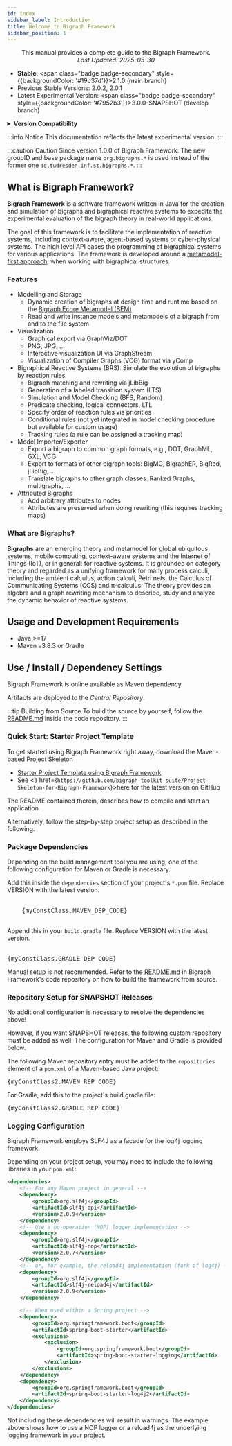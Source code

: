 ```yaml
---
id: index
sidebar_label: Introduction
title: Welcome to Bigraph Framework
sidebar_position: 1
---
```



<center>
    <p>
        This manual provides a complete guide to the Bigraph Framework. <br/>
        <i>Last Updated: 2025-05-30</i>
    </p>
</center>


- **Stable**: <span class="badge badge-secondary" style={{backgroundColor: '#19c37d'}}>2.1.0</span> (main branch)
- Previous Stable Versions: 2.0.2, 2.0.1
- Latest Experimental Version: <span class="badge badge-secondary" style={{backgroundColor: '#7952b3'}}>3.0.0-SNAPSHOT</span> (develop branch)

<details style={{ background: 'transparent' }}>
    <summary><strong>Version Compatibility</strong></summary>

This table specifies the metamodel standards supported by the Bigraph Framework.

<table border="0">
        <tr>
            <th>Bigraph Framework</th>
            <th>Bigraph Ecore Metamodel</th>
        </tr>
        <tr>
            <td>1.0.0</td>
            <td>1.6.0</td>
        </tr>
        <tr>
            <td>1.1.0</td>
            <td>1.6.1</td>
        </tr>
        <tr>
            <td>2.0.1, 2.0.2, 2.1.0</td>
            <td>2.0.1, 1.6.1</td>
        </tr>
</table>

</details>

:::info Notice
This documentation reflects the latest experimental version.
:::

:::caution Caution
Since version 1.0.0 of Bigraph Framework: The new groupID and base package name `org.bigraphs.*` is used instead of the former one
`de.tudresden.inf.st.bigraphs.*`.
:::

## What is Bigraph Framework?

**Bigraph Framework** is a software framework
written in Java for the creation and simulation of bigraphs and bigraphical reactive systems
to expedite the experimental evaluation of the bigraph theory in real-world applications.

The goal of this framework is to facilitate the implementation of reactive systems, including context-aware, agent-based systems or cyber-physical systems.
The high level API eases the programming of bigraphical systems for various applications.
The framework is developed around a [metamodel-first approach](https://github.com/bigraph-toolkit-suite/bigraphs.bigraph-ecore-metamodel), when working with bigraphical structures.

### Features

- Modelling and Storage
    - Dynamic creation of bigraphs at design time and runtime based on the [Bigraph Ecore Metamodel (BEM)](https://github.com/bigraph-toolkit-suite/bigraphs.bigraph-ecore-metamodel)
    - Read and write instance models and metamodels of a bigraph from and to the file system
- Visualization
    - Graphical export via GraphViz/DOT
    - PNG, JPG, ...
    - Interactive visualization UI via GraphStream
    - Visualization of Compiler Graphs (VCG) format via yComp
- Bigraphical Reactive Systems (BRS): Simulate the evolution of bigraphs by reaction rules
    - Bigraph matching and rewriting via jLibBig
    - Generation of a labeled transition system (LTS)
    - Simulation and Model Checking (BFS, Random)
    - Predicate checking, logical connectors, LTL
    - Specify order of reaction rules via priorities
    - Conditional rules (not yet integrated in model checking procedure but available for custom usage)
    - Tracking rules (a rule can be assigned a tracking map)
- Model Importer/Exporter
    - Export a bigraph to common graph formats, e.g., DOT, GraphML, GXL, VCG
    - Export to formats of other bigraph tools: BigMC, BigraphER, BigRed, jLibBig, ...
    - Translate bigraphs to other graph classes: Ranked Graphs, multigraphs, ...
- Attributed Bigraphs
    - Add arbitrary attributes to nodes
    - Attributes are preserved when doing rewriting (this requires tracking maps)

### What are Bigraphs?

**Bigraphs** are an emerging theory and metamodel for global ubiquitous systems,
mobile computing, context-aware systems and the Internet of Things (IoT), or in general: for reactive systems.
It is grounded on category theory and regarded as a unifying framework for many process calculi, including the ambient calculus, action calculi, Petri nets,
the Calculus of Communicating Systems (CCS) and π-calculus.
The theory provides an algebra and a graph rewriting mechanism to describe, study and analyze the dynamic behavior of reactive systems.

## Usage and Development Requirements

- Java >=17
- Maven v3.8.3 or Gradle


## Use / Install / Dependency Settings

Bigraph Framework is online available as Maven dependency.

Artifacts are deployed to the _Central Repository_.

:::tip Building from Source
To build the source by yourself, follow the [README.md](https://github.com/bigraph-toolkit-suite/bigraphs.bigraph-framework/blob/main/README.md) inside the code repository.
:::

### Quick Start: Starter Project Template

To get started using Bigraph Framework right away, download the Maven-based Project Skeleton

- [Starter Project Template using Bigraph Framework](https://www.bigraphs.org/products/bigraph-framework/download/Project-Skeleton-for-Bigraph-Framework.zip)
- See <a href={`https://github.com/bigraph-toolkit-suite/Project-Skeleton-for-Bigraph-Framework`}>here</a> for the latest version on GitHub

The README contained therein, describes how to compile and start an application.

Alternatively, follow the step-by-step project setup as described in the following.

### Package Dependencies

Depending on the build management tool you are using, one of the following
configuration for Maven or Gradle is necessary.


<Tabs>
    <TabItem value="maven" label="Maven" default>
        Add this inside the <code>dependencies</code> section of your project's <code>*.pom</code> file.
        Replace VERSION with the latest version.
        <br/>
        <br/>
        <pre>
    {myConstClass.MAVEN_DEP_CODE}
    </pre>
    </TabItem>
    <TabItem value="gradle" label="Gradle">
        Append this in your <code>build.gradle</code> file.
        Replace VERSION with the latest version.
        <br/>
        <br/>
        <pre>{myConstClass.GRADLE_DEP_CODE}</pre>
    </TabItem>
    <TabItem value="manually" label="Manually">
        Manual setup is not recommended.
        Refer to the <a href={"https://github.com/bigraph-toolkit-suite/bigraphs.bigraph-framework/blob/main/README.md"}>README.md</a> in Bigraph Framework's code repository on how to build the framework from source.
    </TabItem>
</Tabs>

### Repository Setup for SNAPSHOT Releases

No additional configuration is necessary to resolve the dependencies above!

However, if you want SNAPSHOT releases, the following custom repository must be added as well.
The configuration for Maven and Gradle is provided below.

<Tabs>
    <TabItem value="maven" label="Maven" default>
        The following Maven repository entry must be added to the <code>repositories</code> element of a <code>pom.xml</code> of a Maven-based Java project:
        <pre>{myConstClass2.MAVEN_REP_CODE}</pre>
    </TabItem>
    <TabItem value="gradle" label="Gradle">
        For Gradle, add this to the project's build gradle file:
        <pre>{myConstClass2.GRADLE_REP_CODE}</pre>
    </TabItem>
</Tabs>

### Logging Configuration

Bigraph Framework employs SLF4J as a facade for the log4j logging framework.

Depending on your project setup, you may need to include the following libraries in your `pom.xml`:

```xml
<dependencies>
    <!-- For any Maven project in general -->
    <dependency>
        <groupId>org.slf4j</groupId>
        <artifactId>slf4j-api</artifactId>
        <version>2.0.9</version>
    </dependency>
    <!-- Use a no-operation (NOP) logger implementation -->
    <dependency>
        <groupId>org.slf4j</groupId>
        <artifactId>slf4j-nop</artifactId>
        <version>2.0.7</version>
    </dependency>
    <!-- or, for example, the reload4j implementation (fork of log4j) -->
    <dependency>
        <groupId>org.slf4j</groupId>
        <artifactId>slf4j-reload4j</artifactId>
        <version>2.0.9</version>
    </dependency>

    <!-- When used within a Spring project -->
    <dependency>
        <groupId>org.springframework.boot</groupId>
        <artifactId>spring-boot-starter</artifactId>
        <exclusions>
            <exclusion>
                <groupId>org.springframework.boot</groupId>
                <artifactId>spring-boot-starter-logging</artifactId>
            </exclusion>
        </exclusions>
    </dependency>
    <dependency>
        <groupId>org.springframework.boot</groupId>
        <artifactId>spring-boot-starter-log4j2</artifactId>
    </dependency>
</dependencies>
```

Not including these dependencies will result in warnings.
The example above shows how to use a NOP logger or a reload4j as the underlying logging framework in your project.
